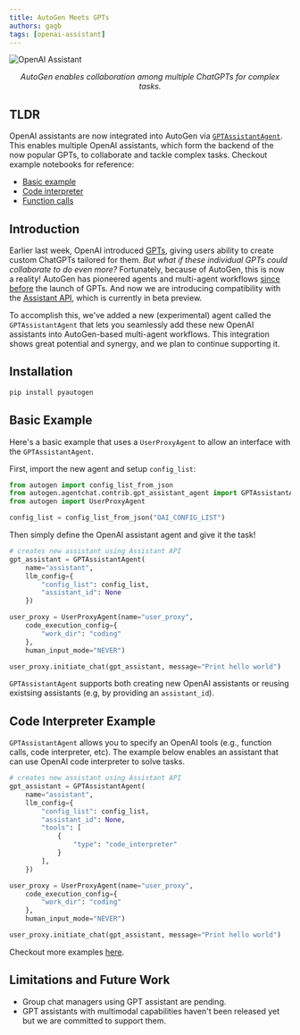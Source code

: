 ```yaml
---
title: AutoGen Meets GPTs
authors: gagb
tags: [openai-assistant]
---
```


![OpenAI Assistant](img/teaser.jpg)
<p align="center"><em>AutoGen enables collaboration among multiple ChatGPTs for complex tasks.</em></p>


## TLDR
OpenAI assistants are now integrated into AutoGen via [`GPTAssistantAgent`](https://github.com/microsoft/autogen/blob/main/autogen/agentchat/contrib/gpt_assistant_agent.py).
This enables multiple OpenAI assistants, which form the backend of the now popular GPTs, to collaborate and tackle complex tasks.
Checkout example notebooks for reference:
* [Basic example](https://github.com/microsoft/autogen/blob/main/notebook/agentchat_oai_assistant_twoagents_basic.ipynb)
* [Code interpreter](https://github.com/microsoft/autogen/blob/main/notebook/agentchat_oai_code_interpreter.ipynb)
* [Function calls](https://github.com/microsoft/autogen/blob/main/notebook/agentchat_oai_assistant_function_call.ipynb)


## Introduction
Earlier last week, OpenAI introduced [GPTs](https://openai.com/blog/introducing-gpts), giving users ability to create custom ChatGPTs tailored for them.
*But what if these individual GPTs could collaborate to do even more?*
Fortunately, because of AutoGen, this is now a reality!
AutoGen has pioneered agents and multi-agent workflows [since before](https://aka.ms/autogen-pdf) the launch of GPTs.
And now we are introducing compatibility with the [Assistant API](https://openai.com/blog/introducing-gpts), which is currently in beta preview.

To accomplish this, we've added a new (experimental) agent called the `GPTAssistantAgent` that
lets you seamlessly add these new OpenAI assistants into AutoGen-based multi-agent workflows.
This integration shows great potential and synergy, and we plan to continue supporting it.

## Installation

```bash
pip install pyautogen
```

## Basic Example

Here's a basic example that uses a `UserProxyAgent` to allow an interface
with the `GPTAssistantAgent`.


First, import the new agent and setup `config_list`:
```python
from autogen import config_list_from_json
from autogen.agentchat.contrib.gpt_assistant_agent import GPTAssistantAgent
from autogen import UserProxyAgent

config_list = config_list_from_json("OAI_CONFIG_LIST")
```

Then simply define the OpenAI assistant agent and give it the task!
```python
# creates new assistant using Assistant API
gpt_assistant = GPTAssistantAgent(
    name="assistant",
    llm_config={
        "config_list": config_list,
        "assistant_id": None
    })

user_proxy = UserProxyAgent(name="user_proxy",
    code_execution_config={
        "work_dir": "coding"
    },
    human_input_mode="NEVER")

user_proxy.initiate_chat(gpt_assistant, message="Print hello world")
```

`GPTAssistantAgent` supports both creating new OpenAI assistants or reusing existsing assistants
(e.g, by providing an `assistant_id`).


## Code Interpreter Example

`GPTAssistantAgent` allows you to specify an OpenAI tools
(e.g., function calls, code interpreter, etc). The example below enables an assistant
 that can use OpenAI code interpreter to solve tasks.

```python
# creates new assistant using Assistant API
gpt_assistant = GPTAssistantAgent(
    name="assistant",
    llm_config={
        "config_list": config_list,
        "assistant_id": None,
        "tools": [
            {
                "type": "code_interpreter"
            }
        ],
    })

user_proxy = UserProxyAgent(name="user_proxy",
    code_execution_config={
        "work_dir": "coding"
    },
    human_input_mode="NEVER")

user_proxy.initiate_chat(gpt_assistant, message="Print hello world")
```

Checkout more examples [here](https://github.com/microsoft/autogen/tree/main/notebook).

## Limitations and Future Work

- Group chat managers using GPT assistant are pending.
- GPT assistants with multimodal capabilities haven't been released yet but we are committed to support them.
